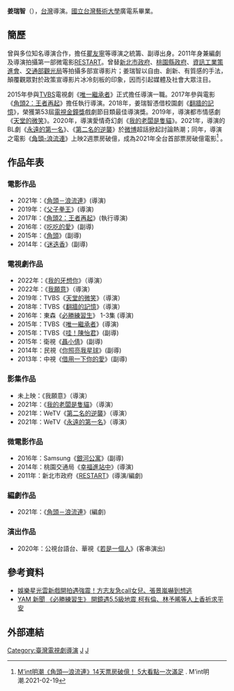 {{blpsources|time=2020-12-01}}
{{藝人
|姓名 = 姜瑞智
|類型 = 導演
|圖片 =
|圖片尺寸 =
|圖片簡介 =
|英文名 = RAY JIANG
|出生地點 =[[台灣|台灣]][[台北市|台北市]]
|職業 = 導演
|語言 = 中文、英文
|教育程度 = [[台灣藝術大學|台灣藝術大學]]廣電系
|出道作 =
|出生日期 = {{birth date and age|1980|6|11}}
|代表作 =
|awards =第53屆電視金鐘奖戲劇節目導演
}}

'''姜瑞智'''（{{bd|1980年|6月11日|}}），[[台灣|台灣]]導演。[[國立台灣藝術大學|國立台灣藝術大學]]廣電系畢業。

== 簡歷 ==
曾與多位知名導演合作，擔任[[瞿友寧|瞿友寧]]等導演之統籌、副導出身。2011年身兼編劇及導演拍攝第一部微電影[[RESTART|RESTART]]。曾替[[新北市政府|新北市政府]]、[[桃園市政府|桃園縣政府]]、[[資訊工業策進會|資訊工業策進會]]、[[交通部觀光局|交通部觀光局]]等拍攝多部宣導影片；姜瑞智以自由、創新、有質感的手法，顛覆觀眾對於政策宣導影片冰冷刻板的印象，因而引起媒體及社會大眾注目。

2015年參與[[TVBS|TVBS]]電視劇《[[唯一繼承者|唯一繼承者]]》正式擔任導演一職。2017年參與電影《[[角頭2：王者再起|角頭2：王者再起]]》擔任執行導演。2018年，姜瑞智憑借校園劇《[[翻牆的記憶|翻牆的記憶]]》，榮獲第53屆[[電視金鐘獎|電視金鐘獎]]戲劇節目類最佳導演獎。2019年，導演都市情感劇《[[天堂的微笑|天堂的微笑]]》。2020年，導演愛情奇幻劇《[[我的老闆是隻貓|我的老闆是隻貓]]》。2021年，導演的BL劇《[[永遠的第一名|永遠的第一名]]》、《[[第二名的逆襲|第二名的逆襲]]》於[[微博|微博]]超話掀起討論熱潮；同年，導演之電影《[[角頭-浪流連|角頭-浪流連]]》上映2週票房破億，成為2021年全台首部票房破億電影<ref>[https://www.mingweekly.com/entertainment/movie/content-23342.html [[M’int明潮|M’int明潮]]《角頭—浪流連》14天票房破億！ 5大看點一次滿足] {{Wayback|url=https://www.mingweekly.com/entertainment/movie/content-23342.html |date=20210228162354 }}. M’int明潮.2021-02-19</ref> 。

== 作品年表 ==
=== 電影作品 ===
* 2021年：《[[角頭－浪流連|角頭－浪流連]]》(導演)
* 2019年：《[[父子拳王|父子拳王]]》(導演)
* 2017年：《[[角頭2：王者再起|角頭2：王者再起]]》(執行導演)
* 2016年：《[[吃吃的愛|吃吃的愛]]》(副導)
* 2015年：《[[角頭_(電影)|角頭]]》(副導)
* 2014年：《[[迷迭香|迷迭香]]》(副導)

=== 電視劇作品 ===
* 2022年：《[[我的牙想你|我的牙想你]]》（導演）
* 2022年：《[[我願意_(電視劇)|我願意]]》（導演）
* 2019年：TVBS《[[天堂的微笑|天堂的微笑]]》（導演）
* 2018年：TVBS《[[翻牆的記憶|翻牆的記憶]]》（導演）
* 2016年：東森《[[必勝練習生|必勝練習生]]》 1-3集 (導演)
* 2015年：TVBS《[[唯一繼承者|唯一繼承者]]》(導演)
* 2015年：TVBS《[[哇！陳怡君|哇！陳怡君]]》(副導)
* 2015年：衛視《[[聶小倩_(台灣電視劇)|聶小倩]]》(副導)
* 2014年：民視《[[你照亮我星球|你照亮我星球]]》(副導)
* 2013年：中視《[[借用一下你的愛|借用一下你的愛]]》(副導)

=== 影集作品 ===
* 未上映：《我願意》（導演）
* 2021年：《[[我的老闆是隻貓|我的老闆是隻貓]]》（導演）
* 2021年：WeTV《[[第二名的逆襲|第二名的逆襲]]》（導演）
* 2021年：WeTV《[[永遠的第一名|永遠的第一名]]》（導演）

=== 微電影作品 ===
* 2016年：Samsung《[[銀河公寓|銀河公寓]]》(副導)
* 2014年：桃園交通局《[[幸福進站中|幸福進站中]]》(導演)
* 2011年：新北市政府《[[RESTART|RESTART]]》(導演/編劇)

=== 編劇作品 ===
* 2021年：《[[角頭－浪流連|角頭－浪流連]]》(編劇)

=== 演出作品 ===
* 2020年：公視台語台、華視《[[若是一個人|若是一個人]]》(客串演出)

== 參考資料 ==
{{Reflist}}
*[http://star.ettoday.net/news/696804 [[娛樂星光雲|娛樂星光雲]]新戲開拍遇強震！方志友急call女兒、張景嵐嚇到想逃] {{Wayback|url=http://star.ettoday.net/news/696804 |date=20200415122921 }}
*[http://n.yam.com/wownews/entertain/20160512/20160512700041.html [[YAM_新聞|YAM 新聞]] 《必勝練習生》 開鏡遇5.5級地震 柯有倫、林予晞等人上香祈求平安]

== 外部連結 ==

{{金鐘獎戲劇節目導演}}

[[Category:臺灣電視劇導演|Category:臺灣電視劇導演]]
[[Category:國立臺灣藝術大學校友|J]]
[[Category:姜姓|J]]